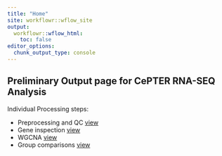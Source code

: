 ```yaml
---
title: "Home"
site: workflowr::wflow_site
output:
  workflowr::wflow_html:
    toc: false
editor_options:
  chunk_output_type: console
---
```


## Preliminary Output page for CePTER RNA-SEQ Analysis 


Individual Processing steps: 

*  Preprocessing and QC [view](02_Preprocessing_counts.html)
*  Gene inspection  [view](03_Gene_Inspection.html)
*  WGCNA  [view](04_WGCNA.html)
*  Group comparisons  [view](05_Statistical_analyis.html)
